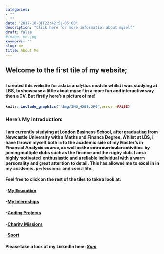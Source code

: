 ```yaml
---
categories:
- ""
- ""
date: "2017-10-31T22:42:51-05:00"
description: "Click here for more information about myself"
draft: false
#image: me.jpg
keywords: ""
slug: me
title: About Me
---
```


<h2> Welcome to the first tile of my website; <h2>


<h4> I created this website for a data analytics module whilst i was studying at LBS, to showcase a little about myself in a more fun and interactive way then a CV. But firstly here's a picture of me! <h4>


```r
knitr::include_graphics("/img/IMG_4389.JPG",error =FALSE)
```

<h3> Here's My introduction: <h3>

<h4> I am currently studying at London Business School, after graduating from Newcastle University with a Maths and Finance Degree. Whilst at LBS, i have thrown myself both in to the academic side of my Master's in Financial Analysis course, as well as the extra curricular activities, by joining multiple clubs such as the finance and the rugby club. I am a highly motivated, enthusiastic and a reliable individual with a warm personality and great attention to detail. This has allowed me to excel in in my academic, professional and social life. <h4>

<h4> Feel free to click on the rest of the tiles to take a look at: <h4>

<h4> -[My Education](https://samnanda1.netlify.app/blogs/lbs/) <h4>
<h4> -[My Internships](https://samnanda1.netlify.app/blogs/cv/) <h4>
<h4> -[Coding Projects](https://samnanda1.netlify.app/blogs/coding/) <h4>
<h4> -[Charity Missions](blogs/https://samnanda1.netlify.app/blogs/sleone/) <h4>
<h4> -[Sport](https://samnanda1.netlify.app/blogs/sport/) <h4>

<h4> Please take a look at my LinkedIn here: [*Sam*](https://www.linkedin.com/samnanda1) <h4>